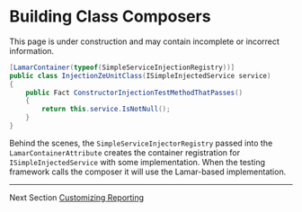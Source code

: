 
# Building Class Composers

<Warning title="Under Construction" >
    This page is under construction and may contain incomplete or incorrect information.
</Warning>


```csharp
[LamarContainer(typeof(SimpleServiceInjectionRegistry))]
public class InjectionZeUnitClass(ISimpleInjectedService service)
{ 
    public Fact ConstructorInjectionTestMethodThatPasses()
    {
        return this.service.IsNotNull();
    }
}
```

Behind the scenes, the `SimpleServiceInjectorRegistry` passed into the `LamarContainerAttribute` creates the container registration for `ISimpleInjectedService` with some implementation. When the testing framework calls the composer it will use the Lamar-based implementation.

---
Next Section [Customizing Reporting](/docs/customizing-reporting/)